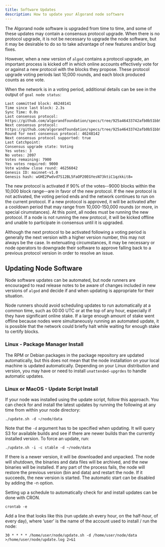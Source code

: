 ```yaml
---
title: Software Updates
description: How to update your Algorand node software
---
```



The Algorand node software is upgraded from time to time, and some of these updates may contain a consensus protocol upgrade. When there is no protocol upgrade, it is not be necessary to upgrade the node software, but it may be desirable to do so to take advantage of new features and/or bug fixes.

However, when a new version of `algod` contains a protocol upgrade, an important process is kicked off in which online accounts effectively vote for or against a new protocol with the blocks they propose. These protocol upgrade voting periods last 10,000 rounds, and each block produced counts as one vote.

When the network is in a voting period, additional details can be see in the output of `goal node status`:

```shell showLineNumbers=false frame=none {9-14}
Last committed block: 46248141
Time since last block: 2.3s
Sync Time: 0.0s
Last consensus protocol: https://github.com/algorandfoundation/specs/tree/925a46433742afb0b51bb939354bd907fa88bf95
Next consensus protocol: https://github.com/algorandfoundation/specs/tree/925a46433742afb0b51bb939354bd907fa88bf95
Round for next consensus protocol: 46248142
Next consensus protocol supported: true
Last Catchpoint:
Consensus upgrade state: Voting
Yes votes: 3
No votes: 2097
Votes remaining: 7900
Yes votes required: 9000
Vote window close round: 46256042
Genesis ID: mainnet-v1.0
Genesis hash: wGHE2Pwdvd7S12BL5FaOP20EGYesN73ktiC1qzkkit8=
```

The new protocol is activated if 90% of the votes--9000 blocks within the 10,000 block range--are in favor of the new protocol. If the new protocol is not activated, the voting period ends and the network continues to run on the current protocol. If a new protocol is approved, it will be activated after a cooldown period that may range from 10,000-150,000 rounds (or more, in special cirumstances). At this point, all nodes must be running the new protocol. If a node is not running the new protocol, it will be kicked offline and unable to participate in consensus until it is upgraded.

<Aside type='note'>
  Although the next protocol to be activated following a voting period is
  generally the next version with a higher version number, this may not always
  be the case. In extenuating circumstances, it may be necessary or node
  operators to downgrade their software to approve falling back to a previous
  protocol version in order to resolve an issue.
</Aside>

## Updating Node Software

Node software updates can be automated, but node runners are encouraged to read release notes to be aware of changes included in new versions of `algod` and decide if and when updating is appropriate for their situation.

<Aside type='caution'>
  Node runners should avoid scheduling updates to run automatically at a common
  time, such as 00:00 UTC or at the top of any hour, especially if they have
  significant online stake. If a large enough amount of stake went offline
  because nodes were simultaneously running an automated update, it is possible
  that the network could briefly halt while waiting for enough stake to certify
  blocks.
</Aside>

### Linux - Package Manager Install

The RPM or Debian packages in the package repository are updated automatically, but this does not mean that the node installation on your local machine is updated automatically. Depending on your Linux distribution and version, you may have or need to install `unattended-upgrdes` to handle automatic updates.

### Linux or MacOS - Update Script Install

If your node was installed using the update script, follow this approach. You can check for and install the latest updates by running the following at any time from within your node directory:

```shell showLineNumbers=false frame=none
./update.sh -d ~/node/data
```

Note that the `-d` argument has to be specified when updating. It will query S3 for available builds and see if there are newer builds than the currently installed version. To force an update, run:

```shell showLineNumbers=false frame=none
./update.sh -i -c stable -d ~/node/data
```

If there is a newer version, it will be downloaded and unpacked. The node will shutdown, the binaries and data files will be archived, and the new binaries will be installed. If any part of the process fails, the node will restore the previous version (bin and data) and restart the node. If it succeeds, the new version is started. The automatic start can be disabled by adding the -n option.

Setting up a schedule to automatically check for and install updates can be done with CRON.

```shell showLineNumbers=false frame=none
crontab -e
```

Add a line that looks like this (run update.sh every hour, on the half-hour, of every day), where ‘user’ is the name of the account used to install / run the node:

```shell showLineNumbers=false frame=none
30 * * * * /home/user/node/update.sh -d /home/user/node/data >/home/user/node/update.log 2>&1
```
